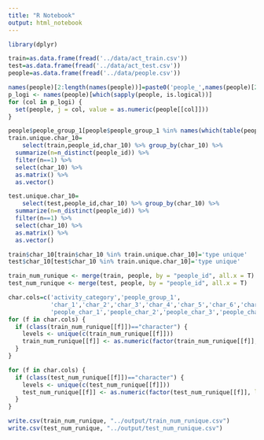 ```yaml
---
title: "R Notebook"
output: html_notebook
---
```


```r
library(dplyr)
```

```r
train=as.data.frame(fread('../data/act_train.csv'))
test=as.data.frame(fread('../data/act_test.csv'))
people=as.data.frame(fread('../data/people.csv'))
```

```r
names(people)[2:length(names(people))]=paste0('people_',names(people)[2:length(names(people))])
p_logi <- names(people)[which(sapply(people, is.logical))]
for (col in p_logi) {
  set(people, j = col, value = as.numeric(people[[col]]))
}
```

```r
people$people_group_1[people$people_group_1 %in% names(which(table(people$people_group_1)==1))]='group unique'
train.unique.char_10=
    select(train,people_id,char_10) %>% group_by(char_10) %>% 
  summarize(n=n_distinct(people_id)) %>% 
  filter(n==1) %>% 
  select(char_10) %>%
  as.matrix() %>% 
  as.vector()

test.unique.char_10=
    select(test,people_id,char_10) %>% group_by(char_10) %>% 
  summarize(n=n_distinct(people_id)) %>% 
  filter(n==1) %>% 
  select(char_10) %>%
  as.matrix() %>% 
  as.vector()

train$char_10[train$char_10 %in% train.unique.char_10]='type unique'
test$char_10[test$char_10 %in% train.unique.char_10]='type unique'
```

```r
train_num_runique <- merge(train, people, by = "people_id", all.x = T)
test_num_runique <- merge(test, people, by = "people_id", all.x = T)

char.cols=c('activity_category','people_group_1',
            'char_1','char_2','char_3','char_4','char_5','char_6','char_7','char_8','char_9','char_10',
            'people_char_1','people_char_2','people_char_3','people_char_4','people_char_5','people_char_6','people_char_7','people_char_8','people_char_9')
for (f in char.cols) {
  if (class(train_num_runique[[f]])=="character") {
    levels <- unique(c(train_num_runique[[f]]))
    train_num_runique[[f]] <- as.numeric(factor(train_num_runique[[f]], levels=levels))
  }
}

for (f in char.cols) {
  if (class(test_num_runique[[f]])=="character") {
    levels <- unique(c(test_num_runique[[f]]))
    test_num_runique[[f]] <- as.numeric(factor(test_num_runique[[f]], levels=levels))
  }
}
```

```r
write.csv(train_num_runique, "../output/train_num_runique.csv")
write.csv(test_num_runique, "../output/test_num_runique.csv")
```



